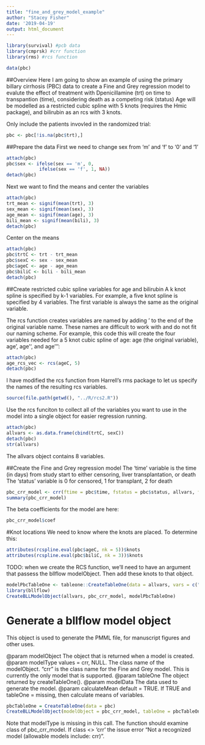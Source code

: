 ```yaml
---
title: "fine_and_grey_model_example"
author: "Stacey Fisher"
date: '2019-04-19'
output: html_document
---
```


```r
library(survival) #pcb data
library(cmprsk) #crr function
library(rms) #rcs function
```

```r
data(pbc)
```

##Overview
Here I am going to show an example of using the primary billary cirrhosis (PBC) data to create a Fine and Grey regression model to evalute the effect of treatment with Dpenicillamine (trt) on time to transpantion (time), considering death as a competing risk (status)
Age will be modelled as a restricted cubic spline with 5 knots (requires the Hmic package), and bilirubin as an rcs with 3 knots.

Only include the patients invovled in the randomized trial:
```r
pbc <- pbc[!is.na(pbc$trt),]
```

##Prepare the data
First we need to change sex from 'm' and 'f' to '0' and '1'
```r
attach(pbc)
pbc$sex <- ifelse(sex == 'm', 0,
            ifelse(sex == 'f', 1, NA))
detach(pbc)
```

Next we want to find the means and center the variables
```r
attach(pbc)
trt_mean <- signif(mean(trt), 3)
sex_mean <- signif(mean(sex), 3)
age_mean <- signif(mean(age), 3)
bili_mean <- signif(mean(bili), 3)
detach(pbc)
```

Center on the means
```r
attach(pbc)
pbc$trtC <- trt - trt_mean
pbc$sexC <- sex - sex_mean
pbc$ageC <- age - age_mean
pbc$biliC <- bili - bili_mean
detach(pbc)
```

##Create restricted cubic spline variables for age and bilirubin
A k knot spline is specified by k-1 variables. For example, a five knot spline is specified by 4 variables. The first variable is always the same as the original variable.

The rcs function creates variables are named by adding ' to the end of the original variable name. These names are difficult to work with and do not fit our naming scheme. For example, this code this will create the four variables needed for a 5 knot cubic spline of age: age (the original variable), age', age'', and age''':

```r
attach(pbc)
age_rcs_vec <- rcs(ageC, 5)
detach(pbc)
```

I have modified the rcs function from Harrell's rms package to let us specify the names of the resulting rcs variables. 

```r
source(file.path(getwd(), "../R/rcs2.R"))
```

Use the rcs funciton to collect all of the variables you want to use in the model into a single object for easier regression running.
```r
attach(pbc)
allvars <- as.data.frame(cbind(trtC, sexC))
detach(pbc)
str(allvars)
```
The allvars object contains 8 variables.

##Create the Fine and Grey regression model
The 'time' variable is the time (in days) from study start to either censoring, liver transplantation, or death
The 'status' variable is 0 for censored, 1 for transplant, 2 for death
```r
pbc_crr_model <- crr(ftime = pbc$time, fstatus = pbc$status, allvars, failcode = 1, cencode = 0)
summary(pbc_crr_model)
```
The beta coefficients for the model are here:
```r
pbc_crr_model$coef
```

#Knot locations
We need to know where the knots are placed. To determine this:
```r
attributes(rcspline.eval(pbc$ageC, nk = 5))$knots
attributes(rcspline.eval(pbc$biliC, nk = 3))$knots
```
TODO: when we create the RCS function, we'll need to have an argument that passess the bllflow modelObject. Then add these knots to that object. 
```r
modelPbcTableOne <- tableone::CreateTableOne(data = allvars, vars = c("trtC", "sexC", "AgeC_rcs1", "AgeC_rcs2", "AgeC_rcs3", "AgeC_rcs4", "BiliC_rcs1", "BiliC_rcs2"))
library(bllflow)
CreateBLLModelObject(allvars, pbc_crr_model, modelPbcTableOne)
```

# Generate a bllflow model object
This object is used to generate the PMML file, for manuscript figures and other uses.

@param modelObject The object that is returned when a model is created. 
@param modelType values = crr, NULL. The class name of the modelObject. "crr" is the class name for the Fine and Grey model. This is currently the only model that is supported.
@param tableOne The object returned by createTableOne(). 
@param modelData The data used to generate the model. 
@param calculateMean default = TRUE. If TRUE and tableOne = missing, then calculate means of variables.

```r

pbcTableOne = CreateTableOne(data = pbc)
CreateBLLModelObject(modelObject = pbc_crr_model, tableOne = pbcTableOne, modelData = allvars)

```
Note that modelType is missing in this call. The function should examine class of pbc_crr_model. If class <> 'crr' the issue error "Not a recognized model (allowable models include: crr)".
